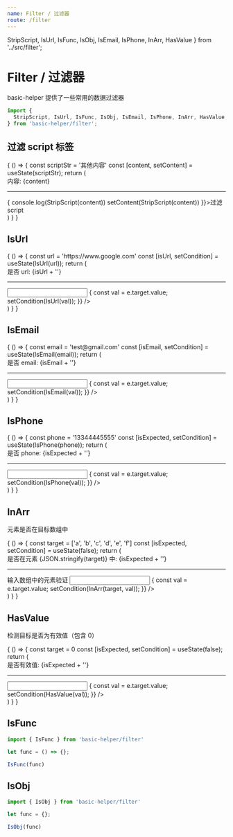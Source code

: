 ```yaml
---
name: Filter / 过滤器
route: /filter
---
```


  StripScript, IsUrl, IsFunc, IsObj, IsEmail, IsPhone, InArr, HasValue
} from '../src/filter';

# Filter / 过滤器

basic-helper 提供了一些常用的数据过滤器

```js
import {
  StripScript, IsUrl, IsFunc, IsObj, IsEmail, IsPhone, InArr, HasValue
} from 'basic-helper/filter';
```

## 过滤 script 标签

<Playground>
  {
    () => {
      const scriptStr = '<span>其他内容</span><script>alert("script 标签")</script>'
      const [content, setContent] = useState(scriptStr);
      return (
        <div>
          <div>内容: {content}</div>
          <hr />
          <span className="btn theme mr10" onClick={e => {
            console.log(StripScript(content))
            setContent(StripScript(content))
          }}>过滤 script</span>
        </div>
      )
    }
  }
</Playground>

## IsUrl

<Playground>
  {
    () => {
      const url = 'https://www.google.com'
      const [isUrl, setCondition] = useState(IsUrl(url));
      return (
        <div>
          <div>是否 url: {isUrl + ''}</div>
          <hr />
          <input
            className="form-control"
            style={{width: 300}}
            defaultValue={url}
            onChange={e => {
              const val = e.target.value;
              setCondition(IsUrl(val));
            }} />
        </div>
      )
    }
  }
</Playground>

## IsEmail

<Playground>
  {
    () => {
      const email = 'test@gmail.com'
      const [isEmail, setCondition] = useState(IsEmail(email));
      return (
        <div>
          <div>是否 email: {isEmail + ''}</div>
          <hr />
          <input
            className="form-control"
            style={{width: 300}}
            defaultValue={email}
            onChange={e => {
              const val = e.target.value;
              setCondition(IsEmail(val));
            }} />
        </div>
      )
    }
  }
</Playground>

## IsPhone

<Playground>
  {
    () => {
      const phone = '13344445555'
      const [isExpected, setCondition] = useState(IsPhone(phone));
      return (
        <div>
          <div>是否 phone: {isExpected + ''}</div>
          <hr />
          <input
            className="form-control"
            style={{width: 300}}
            defaultValue={phone}
            onChange={e => {
              const val = e.target.value;
              setCondition(IsPhone(val));
            }} />
        </div>
      )
    }
  }
</Playground>

## InArr

元素是否在目标数组中

<Playground>
  {
    () => {
      const target = ['a', 'b', 'c', 'd', 'e', 'f']
      const [isExpected, setCondition] = useState(false);
      return (
        <div>
          <div>是否在元素 {JSON.stringify(target)} 中: {isExpected + ''}</div>
          <hr />
          输入数组中的元素验证 <input
            className="form-control"
            style={{width: 300}}
            onChange={e => {
              const val = e.target.value;
              setCondition(InArr(target, val));
            }} />
        </div>
      )
    }
  }
</Playground>

## HasValue

检测目标是否为有效值（包含 0）

<Playground>
  {
    () => {
      const target = 0
      const [isExpected, setCondition] = useState(false);
      return (
        <div>
          <div>是否有效值: {isExpected + ''}</div>
          <hr />
          <input
            className="form-control"
            style={{width: 300}}
            onChange={e => {
              const val = e.target.value;
              setCondition(HasValue(val));
            }} />
        </div>
      )
    }
  }
</Playground>

## IsFunc

```js
import { IsFunc } from 'basic-helper/filter'

let func = () => {};

IsFunc(func)
```

## IsObj

```js
import { IsObj } from 'basic-helper/filter'

let func = {};

IsObj(func)
```